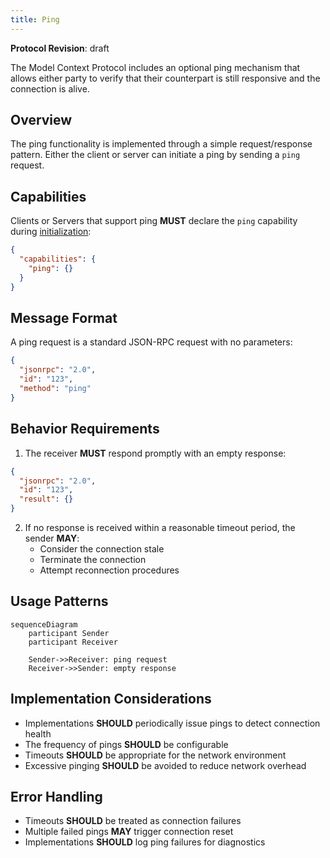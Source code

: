```yaml
---
title: Ping
---
```


<div id="enable-section-numbers" />

<Info>**Protocol Revision**: draft</Info>

The Model Context Protocol includes an optional ping mechanism that allows either party
to verify that their counterpart is still responsive and the connection is alive.

## Overview

The ping functionality is implemented through a simple request/response pattern. Either
the client or server can initiate a ping by sending a `ping` request.

## Capabilities

Clients or Servers that support ping **MUST** declare the `ping` capability during
[initialization](/specification/draft/basic/lifecycle#initialization):

```json
{
  "capabilities": {
    "ping": {}
  }
}
```

## Message Format

A ping request is a standard JSON-RPC request with no parameters:

```json
{
  "jsonrpc": "2.0",
  "id": "123",
  "method": "ping"
}
```

## Behavior Requirements

1. The receiver **MUST** respond promptly with an empty response:

```json
{
  "jsonrpc": "2.0",
  "id": "123",
  "result": {}
}
```

2. If no response is received within a reasonable timeout period, the sender **MAY**:
   - Consider the connection stale
   - Terminate the connection
   - Attempt reconnection procedures

## Usage Patterns

```mermaid
sequenceDiagram
    participant Sender
    participant Receiver

    Sender->>Receiver: ping request
    Receiver->>Sender: empty response
```

## Implementation Considerations

- Implementations **SHOULD** periodically issue pings to detect connection health
- The frequency of pings **SHOULD** be configurable
- Timeouts **SHOULD** be appropriate for the network environment
- Excessive pinging **SHOULD** be avoided to reduce network overhead

## Error Handling

- Timeouts **SHOULD** be treated as connection failures
- Multiple failed pings **MAY** trigger connection reset
- Implementations **SHOULD** log ping failures for diagnostics
